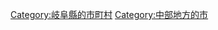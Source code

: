 {{Commonscat|Hashima, Gifu}}
{{Catmore}}

{{DEFAULTSORT:Hashima-shi}}
[[Category:岐阜縣的市町村|Category:岐阜縣的市町村]]
[[Category:中部地方的市|Category:中部地方的市]]